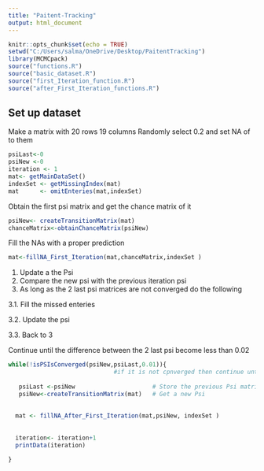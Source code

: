 ```yaml
---
title: "Paitent-Tracking"
output: html_document
---
```


```r
knitr::opts_chunk$set(echo = TRUE)
setwd("C:/Users/salma/OneDrive/Desktop/PaitentTracking")
library(MCMCpack)
source("functions.R")
source("basic_dataset.R")
source("first_Iteration_function.R")
source("after_First_Iteration_functions.R")
```

## Set up dataset

Make a matrix with 20 rows 19 columns
Randomly select 0.2 and set NA of to them


```r
psiLast<-0
psiNew <-0
iteration <- 1
mat<- getMainDataSet()
indexSet <- getMissingIndex(mat)
mat      <- omitEnteries(mat,indexSet)
```

Obtain the first psi matrix and get the chance matrix of it

```r
psiNew<- createTransitionMatrix(mat)
chanceMatrix<-obtainChanceMatrix(psiNew)
```

Fill the NAs with a proper prediction

```r
mat<-fillNA_First_Iteration(mat,chanceMatrix,indexSet )  
```

 1. Update a the Psi
 2. Compare the new psi with the previous iteration psi
 3. As long as the 2 last psi matrices are not converged do the following
 
   3.1. Fill the missed enteries
 
   3.2. Update the psi
 
   3.3. Back to 3

Continue until the difference between the 2 last psi become less than 0.02

```r
while(!isPSIsConverged(psiNew,psiLast,0.01)){     
                              #if it is not cpnverged then continue until convergance
   
   psiLast <-psiNew                      # Store the previous Psi matrix
   psiNew<-createTransitionMatrix(mat)   # Get a new Psi
    
  
  mat <- fillNA_After_First_Iteration(mat,psiNew, indexSet )
  
  
  iteration<- iteration+1
  printData(iteration)

}
```





